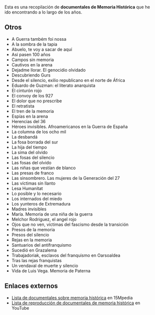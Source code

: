 {{header|1=Documentales de Memoria Histórica}}

Esta es una recopilación de '''documentales de Memoria Histórica''' que he ido encontrando a lo largo de los años.

<!--
{{documental memoria historica
|titulo=
|direccion=
|año=
|duracion=
|enlace=
|imagen=
|sinopsis=
}}
-->

{{documental memoria historica
|titulo=COPEL: una historia de rebeldia y dignidad
|direccion=Colectivo COPEL
|año=2017
|duracion=90 minutos
|enlace=https://youtu.be/kGhFY6XYc14
|imagen=
|sinopsis=Con la muerte de Franco, el proceso de democratización del Régimen dictatorial no cayó del cielo, no fue regalado, sino que fue forzado desde abajo por una multitud de luchas sociales y movimientos reivindicativos. Sin embargo, los grandes olvidados de la Transición fueron los presos sociales, a pesar de que también se movilizaron de manera espontánea y autoorganizada reivindicando la amnistía. En el marco de esta lucha surge la Coordinadora de Presos En Lucha (COPEL), un movimiento que quería acabar con el régimen penitenciario de la dictadura.
}}

{{documental memoria historica
|titulo=Guillena 1937
|direccion=Mariano Agudo
|año=2013
|duracion=60 minutos
|enlace=https://youtu.be/gUxoDokgxtw
|imagen=guillena-1937.jpg
|sinopsis=En septiembre de 1937, diecisiete mujeres de Guillena fueron sacadas de sus casas por orden de las autoridades sublevadas y llevadas a la celda del Ayuntamiento. Un mes más tarde, tras ser vejadas y humilladas públicamente por las calles de su pueblo, serán fusiladas e inhumadas en el cementerio de Gerena, una localidad vecina. Tendrán que pasar 75 años para que sus familiares logren comenzar la exhumación de la fosa común donde se agolpan sus restos. Este documental reflexiona sobre la utilización de la violencia sobre la mujer como arma de Guerra y la necesidad de los familiares de los desaparecidos de encontrar y dar sepultura a sus seres queridos. (FILMAFFINITY)
}}

{{documental memoria historica
|titulo=Memoria de las cenizas
|direccion=Eduardo Montero
|año=2012
|duracion=60 minutos
|enlace=https://youtu.be/ej2D-A4NQ0g
|imagen=memoria-de-las-cenizas.jpg
|sinopsis=Más de 1.500 andaluces fueron apresados en los campos de concentración nazis durante los años de la II Guerra Mundial. Un millar dejaron sus vidas en aquellos recintos del horror, ideados para degradar la condición humana hasta las cotas más inimaginables. Los supervivientes hicieron un juramento: dedicar sus vidas a recordar y honrar la memoria de los millones de seres humanos asesinados en estos campos. (FILMAFFINITY)
}}


== Otros ==

* A Guerra também foi nossa
* A la sombra de la tapia
* Abuelo, te voy a sacar de aquí
* Así pasen 100 años
* Campos sin memoria
* Cautivos en la arena
* Dejadme llorar. El genocidio olvidado
* Descubriendo Gurs
* Desde el silencio, exilio republicano en el norte de África
* Eduardo de Guzman: el literato anarquista
* El cinturón rojo
* El convoy de los 927
* El dolor que no prescribe
* El retratista
* El tren de la memoria
* Espías en la arena
* Herencias del 36
* Héroes invisibles. Afroamericanos en la Guerra de España
* La columna de los ocho mil
* La desbandá
* La fosa borrada del sur
* La hija del tiempo
* La sima del olvido
* Las fosas del silencio
* Las fosas del olvido 
* Las niñas que vestían de blanco
* Las presas de franco
* Las sinsombrero. Las mujeres de la Generación del 27
* Las víctimas sin llanto
* Lesa Humanitat
* Lo posible y lo necesario
* Los internados del miedo
* Los yunteros de Extremadura
* Madres invisibles
* María. Memoria de una niña de la guerra
* Melchor Rodriguez, el angel rojo
* Ojos que no ven, víctimas del fascismo desde la transición
* Presos de la memoria
* Presos del silencio
* Rejas en la memoria
* Santuarios del antifranquismo
* Sucedió en Grazalema
* Trabajadoriak, esclavos del franquismo en Oarsoaldea
* Tras las rejas franquistas
* Un vendaval de muerte y silencio
* Vida de Luis Vega. Memoria de Paterna

== Enlaces externos ==
* [https://15mpedia.org/wiki/Lista_de_documentales_sobre_memoria_hist%C3%B3rica Lista de documentales sobre memoria histórica] en 15Mpedia
* [https://www.youtube.com/playlist?list=PLSNLaAwR6E8yZGlfPZazdyKICA1py7onL Lista de reproducción de documentales de memoria histórica] en YouTube

{{historia}}
{{footer}}
